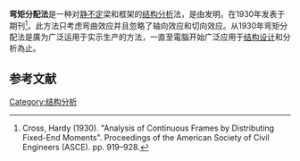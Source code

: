 {{expand|time=2014-10-10T14:49:31+00:00}}
{{not|弯矩再分布}}
'''弯矩分配法'''是一种对[[静不定|静不定]]梁和框架的[[结构分析|结构分析]]法，是由{{tsl|en|Hardy Cross}}发明。在1930年发表于{{link-en|美国土木工程师学会|American Society of Civil Engineers|ASCE}}期刊<ref>Cross, Hardy (1930). "Analysis of Continuous Frames by Distributing Fixed-End Moments". Proceedings of the American Society of Civil Engineers (ASCE). pp. 919–928.</ref>。此方法只考虑弯曲效应并且忽略了轴向效应和切向效应。从1930年弯矩分配法是廣为广泛运用于实示生产的方法，一直至電腦开始广泛应用于[[结构设计|结构设计]]和分析為止。

== 参考文献 ==
{{reflist}}

[[Category:结构分析|Category:结构分析]]